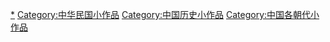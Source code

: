 {{Hiddencat}}

[[Category:中华民国大陆时期|*]]
[[Category:中华民国小作品|Category:中华民国小作品]]
[[Category:中国历史小作品|Category:中国历史小作品]]
[[Category:中国各朝代小作品|Category:中国各朝代小作品]]